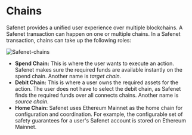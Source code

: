 # Chains

Safenet provides a unified user experience over multiple blockchains. 
A Safenet transaction can happen on one or multiple chains.
In a Safenet transaction, chains can take up the following roles:

![Safenet-chains](../../../assets/safenet-chains.png)


- **Spend Chain:** This is where the user wants to execute an action.
Safenet makes sure the required funds are available instantly on the spend chain.
Another name is *target chain*.
- **Debit Chain:** This is where a user owns the required assets for the action.
The user does not have to select the debit chain, as Safenet finds the required funds over all connects chains.
Another name is *source chain*.
- **Home Chain:** Safenet uses Ethereum Mainnet as the home chain for configuration and coordination.
For example, the configurable set of safety guarantees for a user's Safenet account is stored on Ethereum Mainnet.